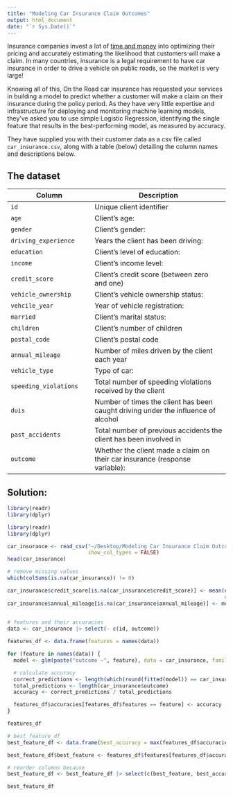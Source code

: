 ```yaml
---
title: "Modeling Car Insurance Claim Outcomes"
output: html_document
date: "`r Sys.Date()`"
---
```


Insurance companies invest a lot of [time and money](https://www.accenture.com/_acnmedia/pdf-84/accenture-machine-leaning-insurance.pdf) into optimizing their pricing and accurately estimating the likelihood that customers will make a claim. In many countries, insurance is a legal requirement to have car insurance in order to drive a vehicle on public roads, so the market is very large!

Knowing all of this, On the Road car insurance has requested your services in building a model to predict whether a customer will make a claim on their insurance during the policy period. As they have very little expertise and infrastructure for deploying and monitoring machine learning models, they've asked you to use simple Logistic Regression, identifying the single feature that results in the best-performing model, as measured by accuracy.

They have supplied you with their customer data as a csv file called `car_insurance.csv`, along with a table (below) detailing the column names and descriptions below.

## The dataset

| Column | Description |
|--------|-------------|
| `id` | Unique client identifier |
| `age` | Client's age: <br> <ul><li>`0`: 16-25</li><li>`1`: 26-39</li><li>`2`: 40-64</li><li>`3`: 65+</li></ul> |
| `gender` | Client's gender: <br> <ul><li>`0`: Female</li><li>`1`: Male</li></ul> |
| `driving_experience` | Years the client has been driving: <br> <ul><li>`0`: 0-9</li><li>`1`: 10-19</li><li>`2`: 20-29</li><li>`3`: 30+</li></ul> |
| `education` | Client's level of education: <br> <ul><li>`0`: No education</li><li>`1`: High school</li><li>`2`: University</li></ul> |
| `income` | Client's income level: <br> <ul><li>`0`: Poverty</li><li>`1`: Working class</li><li>`2`: Middle class</li><li>`3`: Upper class</li></ul> |
| `credit_score` | Client's credit score (between zero and one) |
| `vehicle_ownership` | Client's vehicle ownership status: <br><ul><li>`0`: Does not own their vehilce (paying off finance)</li><li>`1`: Owns their vehicle</li></ul> |
| `vehcile_year` | Year of vehicle registration: <br><ul><li>`0`: Before 2015</li><li>`1`: 2015 or later</li></ul> |
| `married` | Client's marital status: <br><ul><li>`0`: Not married</li><li>`1`: Married</li></ul> |
| `children` | Client's number of children |
| `postal_code` | Client's postal code | 
| `annual_mileage` | Number of miles driven by the client each year |
| `vehicle_type` | Type of car: <br> <ul><li>`0`: Sedan</li><li>`1`: Sports car</li></ul> |
| `speeding_violations` | Total number of speeding violations received by the client | 
| `duis` | Number of times the client has been caught driving under the influence of alcohol |
| `past_accidents` | Total number of previous accidents the client has been involved in |
| `outcome` | Whether the client made a claim on their car insurance (response variable): <br><ul><li>`0`: No claim</li><li>`1`: Made a claim</li></ul> |


## Solution:


```r
library(readr)
library(dplyr)
```
```.r
library(readr)
library(dplyr)
```

```r
car_insurance <- read_csv("~/Desktop/Modeling Car Insurance Claim Outcomes/car_insurance.csv",
                          show_col_types = FALSE)
head(car_insurance)
```


```r
# remove missing values
which(colSums(is.na(car_insurance)) != 0)

car_insurance$credit_score[is.na(car_insurance$credit_score)] <- mean(car_insurance$credit_score,
                                                                      na.rm = TRUE)
car_insurance$annual_mileage[is.na(car_insurance$annual_mileage)] <- mean(car_insurance$annual_mileage,
                                                                          na.rm = TRUE)
```


```r
# features and their accuracies
data <- car_insurance |> select(- c(id, outcome))

features_df <- data.frame(features = names(data))

for (feature in names(data)) {
  model <- glm(paste("outcome ~", feature), data = car_insurance, family = 'binomial')

  # calculate accuracy
  correct_predictions <- length(which(round(fitted(model)) == car_insurance$outcome))
  total_predictions <- length(car_insurance$outcome)
  accuracy <- correct_predictions / total_predictions

  features_df$accuracies[features_df$features == feature] <- accuracy
}

features_df
```

```r
# best_feature_df
best_feature_df <- data.frame(best_accuracy = max(features_df$accuracies))

best_feature_df$best_feature <- features_df$features[features_df$accuracies == best_feature_df$best_accuracy]

# reorder columns because
best_feature_df <- best_feature_df |> select(c(best_feature, best_accuracy))

best_feature_df
```


